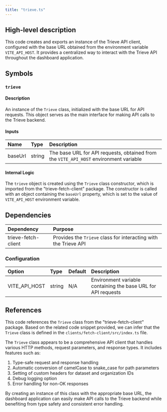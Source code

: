 ```yaml
---
title: "trieve.ts"
---
```


## High-level description
This code creates and exports an instance of the Trieve API client, configured with the base URL obtained from the environment variable `VITE_API_HOST`. It provides a centralized way to interact with the Trieve API throughout the dashboard application.

## Symbols

### `trieve`
#### Description
An instance of the `Trieve` class, initialized with the base URL for API requests. This object serves as the main interface for making API calls to the Trieve backend.

#### Inputs
| Name | Type | Description |
|:-----|:-----|:------------|
| baseUrl | string | The base URL for API requests, obtained from the `VITE_API_HOST` environment variable |

#### Internal Logic
The `trieve` object is created using the `Trieve` class constructor, which is imported from the "trieve-fetch-client" package. The constructor is called with an object containing the `baseUrl` property, which is set to the value of `VITE_API_HOST` environment variable.

## Dependencies
| Dependency | Purpose |
|:-----------|:--------|
| trieve-fetch-client | Provides the `Trieve` class for interacting with the Trieve API |

### Configuration
| Option | Type | Default | Description |
|:-------|:-----|:--------|:------------|
| VITE_API_HOST | string | N/A | Environment variable containing the base URL for API requests |

## References
This code references the `Trieve` class from the "trieve-fetch-client" package. Based on the related code snippet provided, we can infer that the `Trieve` class is defined in the `clients/fetch-client/src/index.ts` file.

The `Trieve` class appears to be a comprehensive API client that handles various HTTP methods, request parameters, and response types. It includes features such as:

1. Type-safe request and response handling
2. Automatic conversion of camelCase to snake_case for path parameters
3. Setting of custom headers for dataset and organization IDs
4. Debug logging option
5. Error handling for non-OK responses

By creating an instance of this class with the appropriate base URL, the dashboard application can easily make API calls to the Trieve backend while benefiting from type safety and consistent error handling.